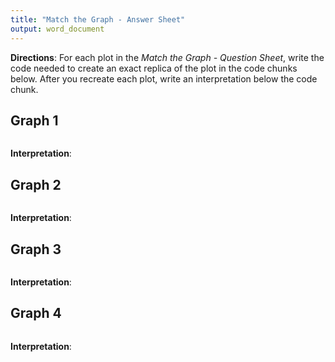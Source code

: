 ```yaml
---
title: "Match the Graph - Answer Sheet"
output: word_document
---
```


**Directions**: For each plot in the _Match the Graph - Question Sheet_, write the code needed to create an exact replica of the plot in the code chunks below. After you recreate each plot, write an interpretation below the code chunk.

## Graph 1

```r

```

**Interpretation**:


## Graph 2

```r

```

**Interpretation**:


## Graph 3

```r

```

**Interpretation**:


## Graph 4

```r

```

**Interpretation**:

